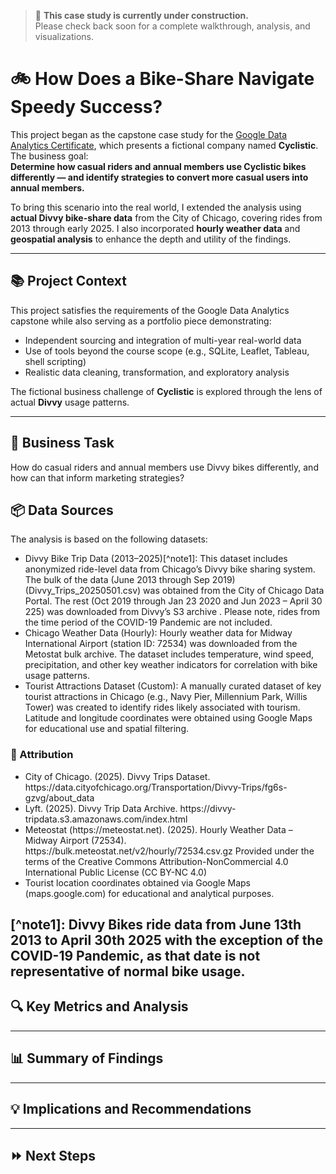 > 🚧 **This case study is currently under construction.**  
> Please check back soon for a complete walkthrough, analysis, and visualizations.



# 🚲 How Does a Bike-Share Navigate Speedy Success?

This project began as the capstone case study for the [Google Data Analytics Certificate](https://www.coursera.org/professional-certificates/google-data-analytics), which presents a fictional company named **Cyclistic**. The business goal:  
**Determine how casual riders and annual members use Cyclistic bikes differently — and identify strategies to convert more casual users into annual members.**

To bring this scenario into the real world, I extended the analysis using **actual Divvy bike-share data** from the City of Chicago, covering rides from 2013 through early 2025. I also incorporated **hourly weather data** and **geospatial analysis** to enhance the depth and utility of the findings.

---

## 📚 Project Context

This project satisfies the requirements of the Google Data Analytics capstone while also serving as a portfolio piece demonstrating:

- Independent sourcing and integration of multi-year real-world data
- Use of tools beyond the course scope (e.g., SQLite, Leaflet, Tableau, shell scripting)
- Realistic data cleaning, transformation, and exploratory analysis

The fictional business challenge of **Cyclistic** is explored through the lens of actual **Divvy** usage patterns.

---

## 🎯 Business Task

How do casual riders and annual members use Divvy bikes differently, and how can that inform marketing strategies?

## 📦 Data Sources

The analysis is based on the following datasets:

- Divvy Bike Trip Data (2013–2025)[^note1]: This dataset includes anonymized ride-level data from Chicago’s Divvy bike sharing system. The bulk of the data (June 2013 through Sep 2019) (Divvy_Trips_20250501.csv) was obtained from the City of Chicago Data Portal.  The rest (Oct 2019 through Jan 23 2020 and Jun 2023 – April 30 225) was downloaded from Divvy’s S3 archive .  Please note, rides from the time period of the COVID-19 Pandemic are not included.
- Chicago Weather Data (Hourly): Hourly weather data for Midway International Airport (station ID: 72534) was downloaded from the Metostat bulk archive. The dataset includes temperature, wind speed, precipitation, and other key weather indicators for correlation with bike usage patterns.
- Tourist Attractions Dataset (Custom): A manually curated dataset of key tourist attractions in Chicago (e.g., Navy Pier, Millennium Park, Willis Tower) was created to identify rides likely associated with tourism. Latitude and longitude coordinates were obtained using Google Maps for educational use and spatial filtering.

### 🔗 Attribution
- City of Chicago. (2025). Divvy Trips Dataset. https://data.cityofchicago.org/Transportation/Divvy-Trips/fg6s-gzvg/about_data
- Lyft. (2025). Divvy Trip Data Archive. https://divvy-tripdata.s3.amazonaws.com/index.html
- Meteostat (https://meteostat.net). (2025). Hourly Weather Data – Midway Airport (72534). https://bulk.meteostat.net/v2/hourly/72534.csv.gz  Provided under the terms of the Creative Commons Attribution-NonCommercial 4.0 International Public License (CC BY-NC 4.0)
- Tourist location coordinates obtained via Google Maps (maps.google.com) for educational and analytical purposes.

[^note1]: Divvy Bikes ride data from June 13th 2013 to April 30th 2025 with the exception of the COVID-19 Pandemic, as that date is not representative of normal bike usage.
---

## 🔍 Key Metrics and Analysis

---

## 📊 Summary of Findings

---

## 💡 Implications and Recommendations

---

## ⏩ Next Steps


